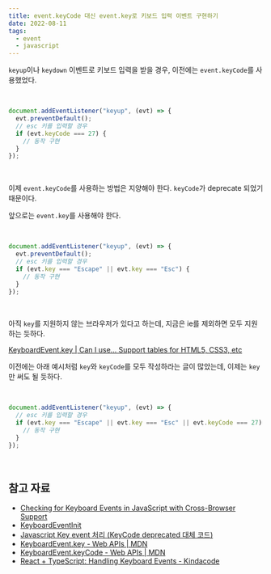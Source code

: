 ```yaml
---
title: event.keyCode 대신 event.key로 키보드 입력 이벤트 구현하기
date: 2022-08-11
tags:
  - event
  - javascript
---
```


`keyup`이나 `keydown` 이벤트로 키보드 입력을 받을 경우, 이전에는 `event.keyCode`를 사용했었다.

<br />

```javascript
document.addEventListener("keyup", (evt) => {
  evt.preventDefault();
  // esc 키를 입력할 경우
  if (evt.keyCode === 27) {
    // 동작 구현
  }
});
```

<br />

이제 `event.keyCode`를 사용하는 방법은 지양해야 한다. `keyCode`가 deprecate 되었기 때문이다.

앞으로는 `event.key`를 사용해야 한다.

<br />

```javascript
document.addEventListener("keyup", (evt) => {
  evt.preventDefault();
  // esc 키를 입력할 경우
  if (evt.key === "Escape" || evt.key === "Esc") {
    // 동작 구현
  }
});
```

<br />

아직 `key`를 지원하지 않는 브라우저가 있다고 하는데, 지금은 ie를 제외하면 모두 지원하는 듯하다.

[KeyboardEvent.key | Can I use... Support tables for HTML5, CSS3, etc](https://caniuse.com/keyboardevent-key)

이전에는 아래 예시처럼 `key`와 `keyCode`를 모두 작성하라는 글이 많았는데, 이제는 `key`만 써도 될 듯하다.

<br />

```javascript
document.addEventListener("keyup", (evt) => {
  // esc 키를 입력할 경우
  if (evt.key === "Escape" || evt.key === "Esc" || evt.keyCode === 27) {
    // 동작 구현
  }
});
```

<br />

## 참고 자료

- [Checking for Keyboard Events in JavaScript with Cross-Browser Support](https://devstephen.medium.com/keyboardevent-key-for-cross-browser-key-press-check-61dbad0a067a)
- [KeyboardEventInit](https://www.w3.org/TR/uievents/#idl-keyboardeventinit)
- [Javascript Key event 처리 (KeyCode deprecated 대체 코드)](https://way-be-developer.tistory.com/244)
- [KeyboardEvent.key - Web APIs | MDN](https://developer.mozilla.org/en-US/docs/Web/API/KeyboardEvent/key#examples)
- [KeyboardEvent.keyCode - Web APIs | MDN](https://developer.mozilla.org/en-US/docs/Web/API/KeyboardEvent/keyCode)
- [React + TypeScript: Handling Keyboard Events - Kindacode](https://www.kindacode.com/article/react-typescript-handling-keyboard-events/)

